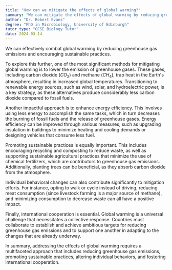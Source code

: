 ```yaml
---
title: "How can we mitigate the effects of global warming?"
summary: "We can mitigate the effects of global warming by reducing greenhouse gas emissions and promoting sustainable practices."
author: "Dr. Robert Evans"
degree: "PhD in Microbiology, University of Edinburgh"
tutor_type: "GCSE Biology Tutor"
date: 2024-03-14
---
```


We can effectively combat global warming by reducing greenhouse gas emissions and encouraging sustainable practices.

To explore this further, one of the most significant methods for mitigating global warming is to lower the emission of greenhouse gases. These gases, including carbon dioxide ($CO_2$) and methane ($CH_4$), trap heat in the Earth's atmosphere, resulting in increased global temperatures. Transitioning to renewable energy sources, such as wind, solar, and hydroelectric power, is a key strategy, as these alternatives produce considerably less carbon dioxide compared to fossil fuels.

Another impactful approach is to enhance energy efficiency. This involves using less energy to accomplish the same tasks, which in turn decreases the burning of fossil fuels and the release of greenhouse gases. Energy efficiency can be improved through various measures, such as upgrading insulation in buildings to minimize heating and cooling demands or designing vehicles that consume less fuel.

Promoting sustainable practices is equally important. This includes encouraging recycling and composting to reduce waste, as well as supporting sustainable agricultural practices that minimize the use of chemical fertilizers, which are contributors to greenhouse gas emissions. Additionally, planting trees can be beneficial, as they absorb carbon dioxide from the atmosphere.

Individual behavioral changes can also contribute significantly to mitigation efforts. For instance, opting to walk or cycle instead of driving, reducing meat consumption (since livestock farming is a major source of methane), and minimizing consumption to decrease waste can all have a positive impact.

Finally, international cooperation is essential. Global warming is a universal challenge that necessitates a collective response. Countries must collaborate to establish and achieve ambitious targets for reducing greenhouse gas emissions and to support one another in adapting to the changes that are already underway.

In summary, addressing the effects of global warming requires a multifaceted approach that includes reducing greenhouse gas emissions, promoting sustainable practices, altering individual behaviors, and fostering international cooperation.
    